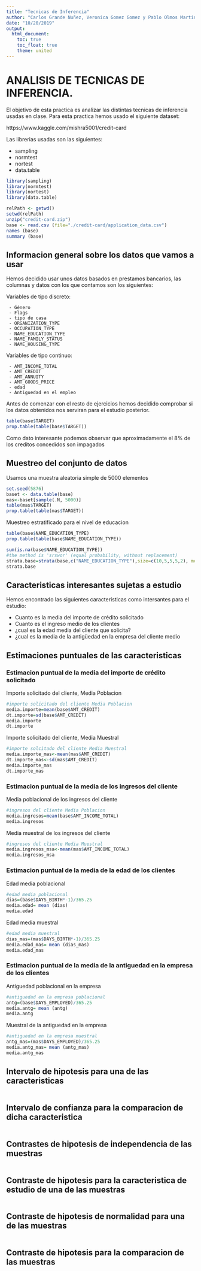 ```yaml
---
title: "Tecnicas de Inferencia"
author: "Carlos Grande Nuñez, Veronica Gomez Gomez y Pablo Olmos Martinez,"
date: "10/20/2019"
output: 
  html_document:
    toc: true
    toc_float: true
    theme: united
---
```


# ANALISIS DE TECNICAS DE INFERENCIA.

El objetivo de esta practica es analizar las distintas tecnicas de inferencia usadas en clase. Para esta practica hemos usado el siguiente dataset:

https://www.kaggle.com/mishra5001/credit-card

Las librerias usadas son las siguientes:

- sampling
- normtest
- nortest
- data.table

```r
library(sampling)
library(normtest)
library(nortest)
library(data.table)

relPath <- getwd()
setwd(relPath)
unzip("credit-card.zip")
base <- read.csv (file="./credit-card/application_data.csv")
names (base)
summary (base)
```

## Informacion general sobre los datos que vamos a usar

Hemos decidido usar unos datos basados en prestamos bancarios, las columnas y datos con los que contamos son los siguientes:

  Variables de tipo discreto:
  
     - Género
     - Flags
     - tipo de casa
     - ORGANIZATION_TYPE
     - OCCUPATION_TYPE
     - NAME_EDUCATION_TYPE   
     - NAME_FAMILY_STATUS 
     - NAME_HOUSING_TYPE
    
  Variables de tipo continuo:
  
     - AMT_INCOME_TOTAL 
     - AMT_CREDIT 
     - AMT_ANNUITY 
     - AMT_GOODS_PRICE
     - edad
     - Antiguedad en el empleo

Antes de comenzar con el resto de ejercicios hemos decidido comprobar si los datos obtenidos nos serviran para el estudio posterior.

```r
table(base$TARGET)
prop.table(table(base$TARGET))
```

Como dato interesante podemos observar que aproximadamente el 8% de los creditos concedidos son impagados

## Muestreo del conjunto de datos

Usamos una muestra aleatoria simple de 5000 elementos

```r
set.seed(5876)
baset <- data.table(base)
mas<-baset[sample(.N, 5000)]
table(mas$TARGET)
prop.table(table(mas$TARGET))
```

Muestreo estratificado para el nivel de educacion

```r
table(base$NAME_EDUCATION_TYPE)
prop.table(table(base$NAME_EDUCATION_TYPE))

sum(is.na(base$NAME_EDUCATION_TYPE))
#the method is 'srswor' (equal probability, without replacement)
strata.base=strata(base,c("NAME_EDUCATION_TYPE"),size=c(10,5,5,5,2), method="srswor",TRUE)
strata.base
```


## Caracteristicas interesantes sujetas a estudio

Hemos encontrado las siguientes caracteristicas como intersantes para el estudio:

 - Cuanto es la media del importe de crédito solicitado
 - Cuanto es el ingreso medio de los clientes 
 - ¿cual es la edad media del cliente que solicita?
 - ¿cual es la media de la antigüedad en la empresa del cliente medio

## Estimaciones puntuales de las caracteristicas

### Estimacion puntual de la media del importe de crédito solicitado

Importe solicitado del cliente, Media Poblacion
```r
#importe solicitado del cliente Media Poblacion
media.importe=mean(base$AMT_CREDIT)
dt.importe=sd(base$AMT_CREDIT)
media.importe
dt.importe
```

Importe solicitado del cliente, Media Muestral
```r
#importe solcitado del cliente Media Muestral
media.importe_mas<-mean(mas$AMT_CREDIT)
dt.importe_mas<-sd(mas$AMT_CREDIT)
media.importe_mas
dt.importe_mas

```


### Estimacion puntual de la media de los ingresos del cliente

Media poblacional de los ingresos del cliente
```r
#ingresos del cliente Media Poblacion
media.ingresos=mean(base$AMT_INCOME_TOTAL)
media.ingresos
```

Media muestral de los ingresos del cliente
```r
#ingresos del cliente Media Muestral
media.ingresos_msa<-mean(mas$AMT_INCOME_TOTAL)
media.ingresos_msa
```

### Estimacion puntual de la media de la edad de los clientes

Edad media poblacional
```r
#edad media poblacional 
dias=(base$DAYS_BIRTH*-1)/365.25
media.edad= mean (dias)
media.edad
```

Edad media muestral
```r
#edad media muestral
dias_mas=(mas$DAYS_BIRTH*-1)/365.25
media.edad_mas= mean (dias_mas)
media.edad_mas
```

### Estimacion puntual de la media de la antiguedad en la empresa de los clientes

Antiguedad poblacional en la empresa
```r
#antiguedad en la empresa poblacional
antg=(base$DAYS_EMPLOYED)/365.25
media.antg= mean (antg)
media.antg
```

Muestral de la antiguedad en la empresa
```r
#antiguedad en la empresa muestral
antg_mas=(mas$DAYS_EMPLOYED)/365.25
media.antg_mas= mean (antg_mas)
media.antg_mas
```



## Intervalo de hipotesis para una de las caracteristicas

```r

```


## Intervalo de confianza para la comparacion de dicha caracteristica

```r

```


## Contrastes de hipotesis de independencia de las muestras

```r

```


## Contraste de hipotesis para la caracteristica de estudio de una de las muestras

```r

```


## Contraste de hipotesis de normalidad para una de las muestras

```r

```


## Contraste de hipotesis para la comparacion de las muestras

```r

```

